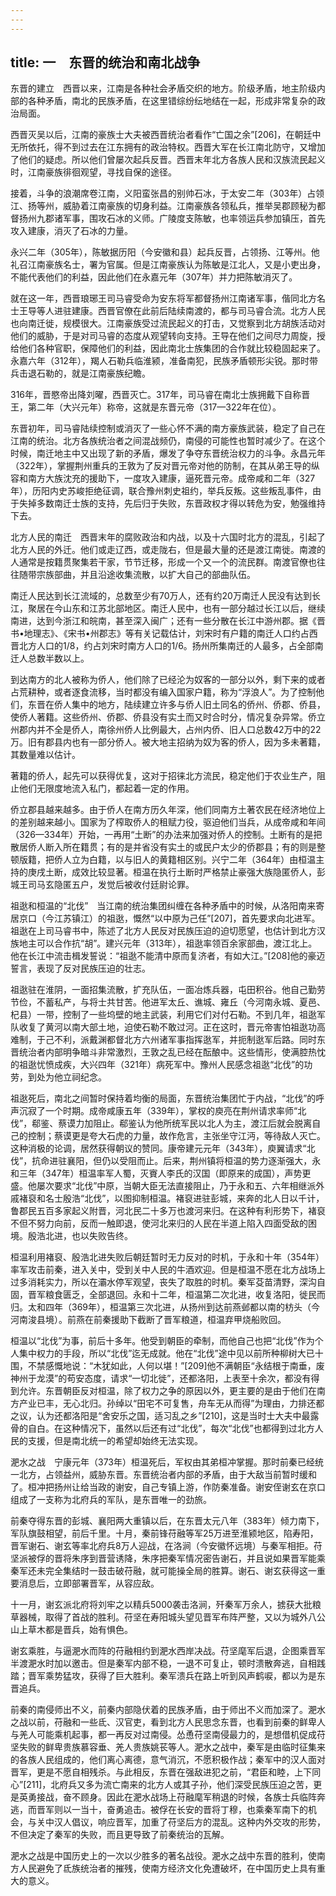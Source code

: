 ```yaml
---
---
---
```

title: 一　东晋的统治和南北战争
---




东晋的建立　西晋以来，江南是各种社会矛盾交织的地方。阶级矛盾，地主阶级内部的各种矛盾，南北的民族矛盾，在这里错综纷纭地结在一起，形成非常复杂的政治局面。

西晋灭吴以后，江南的豪族士大夫被西晋统治者看作“亡国之余”[206]，在朝廷中无所依托，得不到过去在江东拥有的政治特权。西晋大军在长江南北防守，又增加了他们的疑虑。所以他们曾屡次起兵反晋。西晋末年北方各族人民和汉族流民起义时，江南豪族徘徊观望，寻找自保的途径。

接着，斗争的浪潮席卷江南，义阳蛮张昌的别帅石冰，于太安二年（303年）占领江、扬等州，威胁着江南豪族的切身利益。江南豪族各领私兵，推举吴郡顾秘为都督扬州九郡诸军事，围攻石冰的义师。广陵度支陈敏，也率领运兵参加镇压，首先攻入建康，消灭了石冰的力量。

永兴二年（305年），陈敏据历阳（今安徽和县）起兵反晋，占领扬、江等州。他礼召江南豪族名士，署为官属。但是江南豪族认为陈敏是江北人，又是小吏出身，不能代表他们的利益，因此他们在永嘉元年（307年）并力把陈敏消灭了。

就在这一年，西晋琅琊王司马睿受命为安东将军都督扬州江南诸军事，偕同北方名士王导等人进驻建康。西晋官僚在此前后陆续南渡的，都与司马睿合流。北方人民也向南迁徙，规模很大。江南豪族受过流民起义的打击，又觉察到北方胡族活动对他们的威胁，于是对司马睿的态度从观望转向支持。王导在他们之间尽力周旋，授给他们各种官职，保障他们的利益，因此南北士族集团的合作就比较稳固起来了。永嘉六年（312年），羯人石勒兵临淮颍，准备南犯，民族矛盾顿形尖锐。那时带兵击退石勒的，就是江南豪族纪瞻。

316年，晋愍帝出降刘曜，西晋灭亡。317年，司马睿在南北士族拥戴下自称晋王，第二年（大兴元年）称帝，这就是东晋元帝（317—322年在位）。

东晋初年，司马睿陆续控制或消灭了一些心怀不满的南方豪族武装，稳定了自己在江南的统治。北方各族统治者之间混战频仍，南侵的可能性也暂时减少了。在这个时候，南迁地主中又出现了新的矛盾，爆发了争夺东晋统治权力的斗争。永昌元年（322年），掌握荆州重兵的王敦为了反对晋元帝对他的防制，在其从弟王导的纵容和南方大族沈充的援助下，一度攻入建康，逼死晋元帝。成帝咸和二年（327年），历阳内史苏峻拒绝征调，联合豫州刺史祖约，举兵反叛。这些叛乱事件，由于失掉多数南迁士族的支持，先后归于失败，东晋政权才得以转危为安，勉强维持下去。

北方人民的南迁　西晋末年的腐败政治和内战，以及十六国时北方的混乱，引起了北方人民的外迁。他们或走辽西，或走陇右，但是最大量的还是渡江南徙。南渡的人通常是按籍贯聚集若干家，节节迁移，形成一个又一个的流民群。南渡官僚也往往随带宗族部曲，并且沿途收集流散，以扩大自己的部曲队伍。

南迁人民达到长江流域的，总数至少有70万人，还有约20万南迁人民没有达到长江，聚居在今山东和江苏北部地区。南迁人民中，也有一部分越过长江以后，继续南进，达到今浙江和皖南，甚至深入闽广；还有一些分散在长江中游州郡。据《晋书•地理志》、《宋书•州郡志》等有关记载估计，刘宋时有户籍的南迁人口约占西晋北方人口的1/8，约占刘宋时南方人口的1/6。扬州所集南迁的人最多，占全部南迁人总数半数以上。

到达南方的北人被称为侨人，他们除了已经沦为奴客的一部分以外，剩下来的或者占荒耕种，或者逐食流移，当时都没有编入国家户籍，称为“浮浪人”。为了控制他们，东晋在侨人集中的地方，陆续建立许多与侨人旧土同名的侨州、侨郡、侨县，使侨人著籍。这些侨州、侨郡、侨县没有实土而又时合时分，情况复杂异常。侨立州郡内并不全是侨人，南徐州侨人比例最大，占州内侨、旧人口总数42万中的22万。旧有郡县内也有一部分侨人。被大地主招纳为奴为客的侨人，因为多未著籍，其数量难以估计。

著籍的侨人，起先可以获得优复，这对于招徕北方流民，稳定他们于农业生产，阻止他们无限度地流入私门，都起着一定的作用。

侨立郡县越来越多。由于侨人在南方历久年深，他们同南方土著农民在经济地位上的差别越来越小。国家为了榨取侨人的租赋力役，驱迫他们当兵，从成帝咸和年间（326—334年）开始，一再用“土断”的办法来加强对侨人的控制。土断有的是把散居侨人断入所在籍贯；有的是并省没有实土的或民户太少的侨郡县；有的则是整顿版籍，把侨人立为白籍，以与旧人的黄籍相区别。兴宁二年（364年）由桓温主持的庚戌土断，成效比较显著。桓温在执行土断时严格禁止豪强大族隐匿侨人，彭城王司马玄隐匿五户，发觉后被收付廷尉论罪。

祖逖和桓温的“北伐”　当江南的统治集团纠缠在各种矛盾中的时候，从洛阳南来寄居京口（今江苏镇江）的祖逖，慨然“以中原为己任”[207]，首先要求向北进军。祖逖在上司马睿书中，陈述了北方人民反对民族压迫的迫切愿望，也估计到北方汉族地主可以合作抗“胡”。建兴元年（313年），祖逖率领百余家部曲，渡江北上。他在长江中流击楫发誓说：“祖逖不能清中原而复济者，有如大江。”[208]他的豪迈誓言，表现了反对民族压迫的壮志。

祖逖驻在淮阴，一面招集流散，扩充队伍，一面冶炼兵器，屯田积谷。他自己勤劳节俭，不蓄私产，与将士共甘苦。他进军太丘、谯城、雍丘（今河南永城、夏邑、杞县）一带，控制了一些坞壁的地主武装，利用它们对付石勒。不到几年，祖逖军队收复了黄河以南大部土地，迫使石勒不敢过河。正在这时，晋元帝害怕祖逖功高难制，于己不利，派戴渊都督北方六州诸军事指挥逖军，并扼制逖军后路。同时东晋统治者内部明争暗斗非常激烈，王敦之乱已经在酝酿中。这些情形，使满腔热忱的祖逖忧愤成疾，大兴四年（321年）病死军中。豫州人民感念祖逖“北伐”的功劳，到处为他立祠纪念。

祖逖死后，南北之间暂时保持着均衡的局面，东晋统治集团忙于内战，“北伐”的呼声沉寂了一个时期。成帝咸康五年（339年），掌权的庾亮在荆州请求率师“北伐”，郗鉴、蔡谟力加阻止。郗鉴认为他所统军民以北人为主，渡江后就会脱离自己的控制；蔡谟更是夸大石虎的力量，故作危言，主张坐守江沔，等待敌人灭亡。这种消极的论调，居然获得朝议的赞同。康帝建元元年（343年），庾翼请求“北伐”，抗命进驻襄阳，但仍以受阻而止。后来，荆州镇将桓温的势力逐渐强大，永和三年（347年）桓温率军人蜀，灭賨人李氏的汉国（即原来的成国），声势更盛。他屡次要求“北伐”中原，当朝大臣无法直接阻止，乃于永和五、六年相继派外戚褚裒和名士殷浩“北伐”，以图抑制桓温。褚裒进驻彭城，来奔的北人日以千计，鲁郡民五百多家起义附晋，河北民二十多万也渡河来归。在这种有利形势下，褚裒不但不努力向前，反而一触即退，使河北来归的人民在半道上陷入四面受敌的困境。殷浩北进，也以失败告终。

桓温利用褚裒、殷浩北进失败后朝廷暂时无力反对的时机，于永和十年（354年）率军攻击前秦，进入关中，受到关中人民的牛酒欢迎。但是桓温不愿在北方战场上过多消耗实力，所以在灞水停军观望，丧失了取胜的时机。秦军芟苗清野，深沟自固，晋军粮食匮乏，全部退回。永和十二年，桓温第二次北进，收复洛阳，徙民而归。太和四年（369年），桓温第三次北进，从扬州到达前燕邺都以南的枋头（今河南浚县境）。前燕在前秦援助下截断了晋军粮道，桓温弃甲烧船败回。

桓温以“北伐”为事，前后十多年。他受到朝臣的牵制，而他自己也把“北伐”作为个人集中权力的手段，所以“北伐”迄无成就。他在“北伐”途中见以前所种柳树大已十围，不禁感慨地说：“木犹如此，人何以堪！”[209]他不满朝臣“永结根于南垂，废神州于龙漠”的苟安态度，请求“一切北徙”，还都洛阳，上表至十余次，都没有得到允许。东晋朝臣反对桓温，除了权力之争的原因以外，更主要的是由于他们在南方产业已丰，无心北归。孙绰以“田宅不可复售，舟车无从而得”为理由，力排还都之议，认为还都洛阳是“舍安乐之国，适习乱之乡”[210]，这是当时士大夫中最露骨的自白。在这种情况下，虽然以后还有过“北伐”，每次“北伐”也都得到过北方人民的支援，但是南北统一的希望却始终无法实现。

淝水之战　宁康元年（373年）桓温死后，军权由其弟桓冲掌握。那时前秦已经统一北方，占领益州，威胁东晋。东晋统治者内部的矛盾，由于大敌当前暂时缓和了。桓冲把扬州让给当政的谢安，自己专镇上游，作防秦准备。谢安侄谢玄在京口组成了一支称为北府兵的军队，是东晋唯一的劲旅。

前秦夺得东晋的彭城、襄阳两大重镇以后，在东晋太元八年（383年）倾力南下，军队旗鼓相望，前后千里。十月，秦前锋苻融等军25万进至淮颍地区，陷寿阳，晋军谢石、谢玄等率北府兵8万人迎战，在洛涧（今安徽怀远境）与秦军相拒。苻坚派被俘的晋将朱序到晋营诱降，朱序把秦军情况密告谢石，并且说如果晋军能乘秦军还未完全集结时一鼓击破苻融，就可能操全局的胜算。谢石、谢玄获得这一重要消息后，立即部署晋军，从容应敌。

十一月，谢玄派北府将刘牢之以精兵5000袭击洛涧，歼秦军万余人，掳获大批粮草器械，取得了首战的胜利。苻坚在寿阳城头望见晋军布阵严整，又以为城外八公山上草木都是晋兵，始有惧色。

谢玄乘胜，与逼淝水而阵的苻融相约到淝水西岸决战。苻坚麾军后退，企图乘晋军半渡淝水时加以邀击。但是秦军内部不稳，一退不可复止，顿时溃散奔逃，自相践踏；晋军乘势猛攻，获得了巨大胜利。秦军溃兵在路上听到风声鹤唳，都以为是东晋追兵。

前秦的南侵师出不义，前秦内部隐伏着的民族矛盾，由于师出不义而加深了。淝水之战以前，苻融和一些氐、汉官吏，看到北方人民思念东晋，也看到前秦的鲜卑人与羌人可能乘机起事，都一再反对过南侵。怂恿苻坚南侵最力的，是想借机促成苻坚失败的鲜卑贵族慕容垂、羌人贵族姚苌等人。淝水之战中，秦军是由临时征集来的各族人民组成的，他们离心离德，意气消沉，不愿积极作战；秦军中的汉人面对晋军，更是不愿自相残杀。与此相反，东晋在强敌进犯之前，“君臣和睦，上下同心”[211]，北府兵又多为流亡南来的北方人或其子孙，他们深受民族压迫之苦，更是英勇接战，奋不顾身。因此在淝水战场上苻融麾军稍退的时候，各族士兵临阵奔逃，而晋军则以一当十，奋勇追击。被俘在长安的晋将丁穆，也乘秦军南下的机会，与关中汉人倡议，响应晋军，加重了苻坚后方的混乱。这种内外交攻的形势，不但决定了秦军的失败，而且更导致了前秦统治的瓦解。

淝水之战是中国历史上的一次以少胜多的著名战役。淝水之战中东晋的胜利，使南方人民避免了氐族统治者的摧残，使南方经济文化免遭破坏，在中国历史上具有重大的意义。